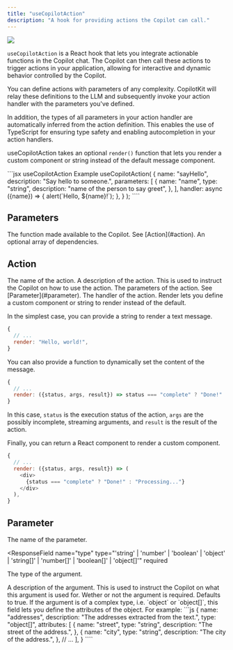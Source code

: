 ```yaml
---
title: "useCopilotAction"
description: "A hook for providing actions the Copilot can call."
---
```


<img
  referrerPolicy="no-referrer-when-downgrade"
  src="https://static.scarf.sh/a.png?x-pxid=a9b290bb-38f9-4518-ac3b-8f54fdbf43be"
/>

`useCopilotAction` is a React hook that lets you integrate
actionable functions in the Copilot chat. The Copilot can then call these
actions to trigger actions in your application, allowing for interactive
and dynamic behavior controlled by the Copilot.

You can define actions with parameters of any complexity. CopilotKit will relay
these definitions to the LLM and subsequently invoke your action handler with the
parameters you've defined.

In addition, the types of all parameters in your action handler are automatically
inferred from the action definition. This enables the use of TypeScript for
ensuring type safety and enabling autocompletion in your action handlers.

useCopilotAction takes an optional `render()` function that lets you render a
custom component or string instead of the default message component.

<RequestExample>
  ```jsx useCopilotAction Example
  useCopilotAction(
    {
      name: "sayHello",
      description: "Say hello to someone.",
      parameters: [
        {
          name: "name",
          type: "string",
          description: "name of the person to say greet",
        },
      ],
      handler: async ({name}) => {
        alert(`Hello, ${name}!`);
      },
    }
  );
````
</RequestExample>

## Parameters

<ResponseField name="action" type="Action" required>
  The function made available to the Copilot. See [Action](#action).
</ResponseField>

<ResponseField name="dependencies" type="any[]">
  An optional array of dependencies.
</ResponseField>

## Action

<ResponseField name="name" type="string" required>
  The name of the action.
</ResponseField>

<ResponseField name="description" type="string">
  A description of the action. This is used to instruct the Copilot on how to
  use the action.
</ResponseField>

<ResponseField name="parameters" type="Parameter[]">
  The parameters of the action. See [Parameter](#parameter).
</ResponseField>

<ResponseField name="handler" type="(args) => Promise<any>" required>
  The handler of the action.
</ResponseField>

<ResponseField name="render" type="function | string">
  Render lets you define a custom component or string to render instead of the
  default.

In the simplest case, you can provide a string to render a text message.

```js
{
  // ...
  render: "Hello, world!",
}
```

You can also provide a function to dynamically set the content of the message.

```js
{
  // ...
  render: ({status, args, result}) => status === "complete" ? "Done!" : "Processing...",
}
```

In this case, `status` is the execution status of the action, `args` are the
possibly incomplete, streaming arguments, and `result` is the result of the action.

Finally, you can return a React component to render a custom component.

```js
{
  // ...
  render: ({status, args, result}) => (
    <div>
      {status === "complete" ? "Done!" : "Processing..."}
    </div>
  ),
}
```

</ResponseField>

## Parameter

<ResponseField name="name" type="string" required>
  The name of the parameter.
</ResponseField>

<ResponseField
  name="type"
  type="'string' | 'number' | 'boolean' | 'object' | 'string[]' | 'number[]' | 'boolean[]' | 'object[]'"
  required
>
  The type of the argument.
</ResponseField>

<ResponseField name="description" type="string">
  A description of the argument. This is used to instruct the Copilot on what
  this argument is used for.
</ResponseField>

<ResponseField name="required" type="boolean">
  Wether or not the argument is required. Defaults to true.
</ResponseField>

<ResponseField name="attributes">
If the argument is of a complex type, i.e. `object` or `object[]`, this field
lets you define the attributes of the object. For example:
```js
{
  name: "addresses",
  description: "The addresses extracted from the text.",
  type: "object[]",
  attributes: [
    {
      name: "street",
      type: "string",
      description: "The street of the address.",
    },
    {
      name: "city",
      type: "string",
      description: "The city of the address.",
    },
    // ...
  ],
}
````
</ResponseField>

